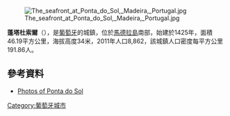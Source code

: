 [[Image:The_seafront_at_Ponta_do_Sol,_Madeira,_Portugal.jpg|right]]

{{Coord|32|40|50|N|17|6|15|W|display=title}}

'''蓬塔杜索爾'''（{{lang-pt|Ponta do Sol}}），是[[葡萄牙|葡萄牙]]的城鎮，位於[[馬德拉島|馬德拉島]]南部，始建於1425年，面積46.19平方公里，海拔高度34米，2011年人口8,862，該城鎮人口密度每平方公里191.86人。

==參考資料==
*[https://web.archive.org/web/20060823165745/http://www.madeiraarchipelago.com/photo/index.php?cat=22 Photos of Ponta do Sol]

{{Portugal-geo-stub}}
[[Category:葡萄牙城市|Category:葡萄牙城市]]